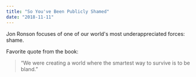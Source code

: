 ```yaml
---
title: "So You've Been Publicly Shamed"
date: "2018-11-11"
---
```


Jon Ronson focuses of one of our world's most underappreciated forces: shame.

Favorite quote from the book:

> “We were creating a world where the smartest way to survive is to be bland.”
